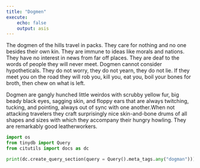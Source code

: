 ```yaml
---
title: "Dogmen"
execute:
    echo: false
    output: asis
---
```


The dogmen of the hills travel in packs. They care for nothing and no one besides their own kin. They are immune to ideas like morals and nations. They have no interest in news from far off places. They are deaf to the words of people they will never meet. Dogmen cannot consider hypotheticals. They do not worry, they do not yearn, they do not lie. If they meet you on the road they will rob you, kill you, eat you, boil your bones for broth, then chew on what is left.  

Dogmen are gangly hunched little weirdos with scrubby yellow fur, big beady black eyes, sagging skin, and floppy ears that are always twitching, tucking, and pointing, always out of sync with one another.When not attacking travelers they craft surprisingly nice skin-and-bone drums of all shapes and sizes with which they accompany their hungry howling. They are remarkably good leatherworkers.

```python
import os
from tinydb import Query
from citutils import docs as dc

print(dc.create_query_section(query = Query().meta_tags.any("dogman")))
```

